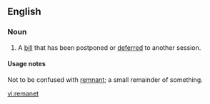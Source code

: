 ==English==

===Noun===
{{en-noun}}

# {{UK|legal|Parliament}} A [[bill]] that has been postponed or [[deferred]] to another session.

====Usage notes====
Not to be confused with [[remnant]]; a small remainder of something.

[[vi:remanet]]